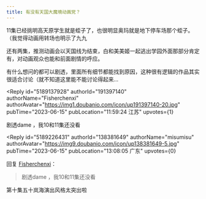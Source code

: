 ```yaml
---
title: 有没有天国大魔境动画党？
---
```



<Forum groupName="动画番剧" groupUrl="https://www.douban.com/group/596353/" archivedAt="2025-05-16T14:28:27.206Z">
  <Post
    id="290207721"
    title="有没有天国大魔境动画党？"
    url="https://www.douban.com/group/topic/290207721/?_spm_id=MTM4MzgxNjQ5"
    pubTime="2023-07-21"
    highlightUserId="191397140"
  >
11集已经挑明高天原学生就是蛭子了，也很明显奥玛就是地下停车场那个蛭子。（我觉得动画用转场也明示了九九

还有两集，推测动画会以天国线为结束，白和美美姬一起逃出学园外面那部分肯定有，对动画观众也能和前面剧情的呼应。

有什么想问的都可以剧透，里面所有细节都能找到原因，这种很有逻辑的作品其实很适合讨论（就不知道这里能不能讨论得起来\...

<Reply
  id="5189137928"
  authorId="191397140"
  authorName="Fisherchenxi"
  authorAvatar="https://img1.doubanio.com/icon/up191397140-20.jpg"
  pubTime="2023-06-15"
  pubLocation="11:59:24 江苏"
  upvotes={1}
>
剧透dame ，我10和11集还没看
</Reply>

<Reply
  id="5189226431"
  authorId="138381649"
  authorName="misumisu"
  authorAvatar="https://img9.doubanio.com/icon/up138381649-5.jpg"
  pubTime="2023-06-15"
  pubLocation="13:08:05 广东"
  upvotes={0}
>
回复 [Fisherchenxi](https://www.douban.com/people/191397140/)：
 > 剧透dame ，我10和11集还没看

第十集五十岚海演出风格太突出啦
</Reply>
  </Post>
</Forum>
